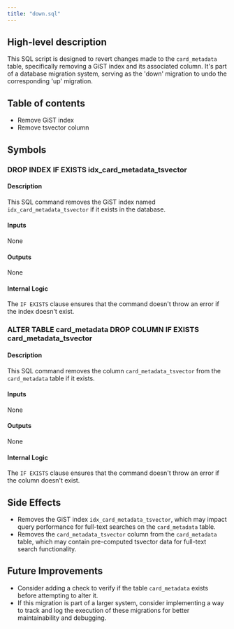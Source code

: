 ```yaml
---
title: "down.sql"
---
```


## High-level description
This SQL script is designed to revert changes made to the `card_metadata` table, specifically removing a GiST index and its associated column. It's part of a database migration system, serving as the 'down' migration to undo the corresponding 'up' migration.

## Table of contents
- Remove GiST index
- Remove tsvector column

## Symbols

### DROP INDEX IF EXISTS idx_card_metadata_tsvector
#### Description
This SQL command removes the GiST index named `idx_card_metadata_tsvector` if it exists in the database.

#### Inputs
None

#### Outputs
None

#### Internal Logic
The `IF EXISTS` clause ensures that the command doesn't throw an error if the index doesn't exist.

### ALTER TABLE card_metadata DROP COLUMN IF EXISTS card_metadata_tsvector
#### Description
This SQL command removes the column `card_metadata_tsvector` from the `card_metadata` table if it exists.

#### Inputs
None

#### Outputs
None

#### Internal Logic
The `IF EXISTS` clause ensures that the command doesn't throw an error if the column doesn't exist.

## Side Effects
- Removes the GiST index `idx_card_metadata_tsvector`, which may impact query performance for full-text searches on the `card_metadata` table.
- Removes the `card_metadata_tsvector` column from the `card_metadata` table, which may contain pre-computed tsvector data for full-text search functionality.

## Future Improvements
- Consider adding a check to verify if the table `card_metadata` exists before attempting to alter it.
- If this migration is part of a larger system, consider implementing a way to track and log the execution of these migrations for better maintainability and debugging.